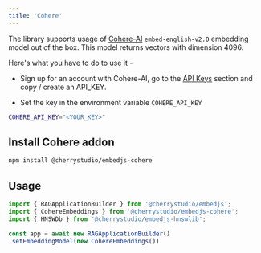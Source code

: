 ---
title: 'Cohere'
---

The library supports usage of [Cohere-AI](https://cohere.com) `embed-english-v2.0` embedding model out of the box. This model returns vectors with dimension 4096.

Here's what you have to do to use it -

-   Sign up for an account with Cohere-AI, go to the [API Keys](https://dashboard.cohere.ai/api-keys) section and copy / create an API_KEY.

-   Set the key in the environment variable `COHERE_API_KEY`

```bash
COHERE_API_KEY="<YOUR_KEY>"
```

## Install Cohere addon

```bash
npm install @cherrystudio/embedjs-cohere
```

## Usage

```ts
import { RAGApplicationBuilder } from '@cherrystudio/embedjs';
import { CohereEmbeddings } from '@cherrystudio/embedjs-cohere';
import { HNSWDb } from '@cherrystudio/embedjs-hnswlib';

const app = await new RAGApplicationBuilder()
.setEmbeddingModel(new CohereEmbeddings())
```
